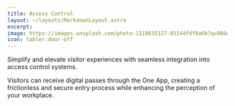 ```yaml
---
title: Access Control
layout: ~/layouts/MarkdownLayout.astro
excerpt: 
image: https://images.unsplash.com/photo-1519635127-85144fdf8a6b?q=80&w=2508&auto=format&fit=crop&ixlib=rb-4.0.3&ixid=M3wxMjA3fDB8MHxwaG90by1wYWdlfHx8fGVufDB8fHx8fA%3D%3D
icon: tabler:door-off
---
```


Simplify and elevate visitor experiences with seamless integration into access control systems. 

Visitors can receive digital passes through the One App, creating a frictionless and secure entry process while enhancing the perception of your workplace.
